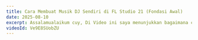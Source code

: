 ---
title: Cara Membuat Musik DJ Sendiri di FL Studio 21 (Fondasi Awal)
date: 2025-08-10
excerpt: Assalamualaikum cuy, Di Video ini saya menunjukkan bagaimana cara membuat Fondasi Musik DJ Khas Indonesia.
videoId: Ve9E8SUobZU
---
